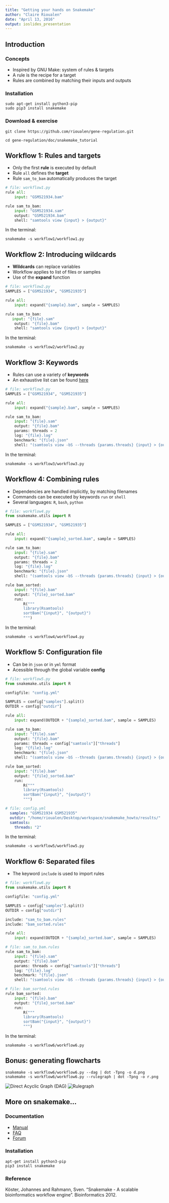```yaml
---
title: "Getting your hands on Snakemake"
author: "Claire Rioualen"
date: "April 13, 2016"
output: ioslides_presentation
---
```


## Introduction

### Concepts

- Inspired by GNU Make: system of rules & targets
- A rule is the recipe for a target
- Rules are combined by matching their inputs and outputs

### Installation

```shell
sudo apt-get install python3-pip
sudo pip3 install snakemake
```

### Download & exercise

```shell
git clone https://github.com/rioualen/gene-regulation.git
```
```shell
cd gene-regulation/doc/snakemake_tutorial
```

## Workflow 1: Rules and targets

- Only the first **rule** is executed by default
- Rule `all` defines the **target**
- Rule `sam_to_bam` automatically produces the target

```python
# file: workflow1.py
rule all:
    input: "GSM521934.bam"

rule sam_to_bam:
    input: "GSM521934.sam"
    output: "GSM521934.bam"
    shell: "samtools view {input} > {output}"
```

In the terminal:
```shell
snakemake -s workflow1/workflow1.py
```


## Workflow 2: Introducing wildcards

- **Wildcards** can replace variables
- Workflow applies to list of files or samples
- Use of the **expand** function

```python
# file: workflow2.py
SAMPLES = ["GSM521934", "GSM521935"]

rule all:
    input: expand("{sample}.bam", sample = SAMPLES)

rule sam_to_bam:
   input: "{file}.sam"
    output: "{file}.bam"
    shell: "samtools view {input} > {output}"
```

In the terminal:
```shell
snakemake -s workflow2/workflow2.py
```

## Workflow 3: Keywords

- Rules can use a variety of **keywords**
- An exhaustive list can be found [here](https://bitbucket.org/snakemake/snakemake/wiki/Documentation#markdown-header-grammar)

```python
# file: workflow3.py
SAMPLES = ["GSM521934", "GSM521935"]

rule all:
    input: expand("{sample}.bam", sample = SAMPLES)

rule sam_to_bam:
    input: "{file}.sam"
    output: "{file}.bam"
    params: threads = 2
    log: "{file}.log"
    benchmark: "{file}.json"
    shell: "(samtools view -bS --threads {params.threads} {input} > {output}) > {log}"
```

In the terminal:
```shell
snakemake -s workflow3/workflow3.py
```

## Workflow 4: Combining rules

- Dependencies are handled implicitly, by matching filenames
- Commands can be executed by keywords `run` or `shell`
- Several languages: `R`, `bash`, `python`

```python
# file: workflow4.py
from snakemake.utils import R

SAMPLES = ["GSM521934", "GSM521935"]

rule all:
    input: expand("{sample}_sorted.bam", sample = SAMPLES)

rule sam_to_bam:
    input: "{file}.sam"
    output: "{file}.bam"
    params: threads = 2
    log: "{file}.log"
    benchmark: "{file}.json"
    shell: "(samtools view -bS --threads {params.threads} {input} > {output}) > {log}"

rule bam_sorted:
    input: "{file}.bam"
    output: "{file}_sorted.bam"
    run:
        R("""
        library(Rsamtools)
        sortBam("{input}", "{output}")
        """)
```

In the terminal:
```shell
snakemake -s workflow4/workflow4.py
```

## Workflow 5: Configuration file

- Can be in `json` or in `yml` format
- Acessible through the global variable **config**

```python
# file: workflow5.py
from snakemake.utils import R

configfile: "config.yml"

SAMPLES = config["samples"].split()
OUTDIR = config["outdir"]

rule all:
    input: expand(OUTDIR + "{sample}_sorted.bam", sample = SAMPLES)

rule sam_to_bam:
    input: "{file}.sam"
    output: "{file}.bam"
    params: threads = config["samtools"]["threads"]
    log: "{file}.log"
    benchmark: "{file}.json"
    shell: "(samtools view -bS --threads {params.threads} {input} > {output}) > {log}"

rule bam_sorted:
    input: "{file}.bam"
    output: "{file}_sorted.bam"
    run:
        R("""
        library(Rsamtools)
        sortBam("{input}", "{output}")
        """)
```

```yaml
# file: config.yml
  samples: "GSM521934 GSM521935" 
  outdir: "/home/rioualen/Desktop/workspace/snakemake_howto/results/"
  samtools:
    threads: "2"
```

In the terminal:
```shell
snakemake -s workflow5/workflow5.py
```

## Workflow 6: Separated files

- The keyword `include` is used to import rules

```python
# file: workflow6.py
from snakemake.utils import R

configfile: "config.yml"

SAMPLES = config["samples"].split()
OUTDIR = config["outdir"]

include: "sam_to_bam.rules"
include: "bam_sorted.rules"

rule all:
    input: expand(OUTDIR + "{sample}_sorted.bam", sample = SAMPLES)
```

```python
# file: sam_to_bam.rules
rule sam_to_bam:
    input: "{file}.sam"
    output: "{file}.bam"
    params: threads = config["samtools"]["threads"]
    log: "{file}.log"
    benchmark: "{file}.json"
    shell: "(samtools view -bS --threads {params.threads} {input} > {output}) > {log}"
```
    
```python
# file: bam_sorted.rules
rule bam_sorted:
    input: "{file}.bam"
    output: "{file}_sorted.bam"
    run:
        R("""
        library(Rsamtools)
        sortBam("{input}", "{output}")
        """)
```

In the terminal:
```shell
snakemake -s workflow6/workflow6.py
```

## Bonus: generating flowcharts

```shell
snakemake -s workflow6/workflow6.py --dag | dot -Tpng -o d.png
snakemake -s workflow6/workflow6.py --rulegraph | dot -Tpng -o r.png
```

![Direct Acyclic Graph (DAG)](img/dag.png) ![Rulegraph](img/rulegraph.png) 

## More on snakemake...

### Documentation

* [Manual](https://bitbucket.org/snakemake/snakemake/wiki/Documentation)
* [FAQ](https://bitbucket.org/snakemake/snakemake/wiki/FAQ)
* [Forum](https://groups.google.com/forum/#!forum/snakemake)

<!--[![Snakemake](https://img.shields.io/badge/snakemake-≥3.5.2-brightgreen.svg?style=flat-square)](http://snakemake.bitbucket.org)-->

### Installation

```shell
apt-get install python3-pip
pip3 install snakemake
```

### Reference

Köster, Johannes and Rahmann, Sven. "Snakemake - A scalable bioinformatics workflow engine". Bioinformatics 2012.

